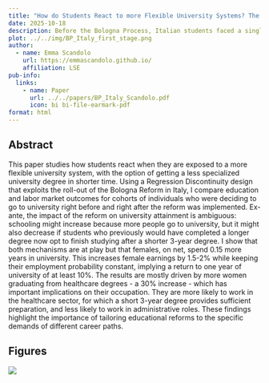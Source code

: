 ```yaml
---
title: "How do Students React to more Flexible University Systems? The Bologna Process in Italy"
date: 2025-10-18
description: Before the Bologna Process, Italian students faced a single choice regarding higher education. Either enrol in a long university program lasting 4–5 years (single-cycle) or not attend university at all. The reform introduced greater flexibility by restructuring degrees into two cycles—a three-year bachelor’s program followed by an optional two-year master’s degree. I study the impact this has on students' educational choices and wages by the early 30s.
plot: ../../img/BP_Italy_first_stage.png
author:
  - name: Emma Scandolo
    url: https://emmascandolo.github.io/
    affiliation: LSE
pub-info:
  links:
    - name: Paper
      url: ../../papers/BP_Italy_Scandolo.pdf
      icon: bi bi-file-earmark-pdf
format: html
---
```


## Abstract

This paper studies how students react when they are exposed to a more flexible university system, with the option of getting a less specialized university degree in shorter time. Using a Regression Discontinuity design that exploits the roll-out of the Bologna Reform in Italy, I compare education and labor market outcomes for cohorts of individuals who were deciding to go to university right before and right after the reform was implemented. Ex-ante, the impact of the reform on university attainment is ambiguous: schooling might increase because more people go to university, but it might also decrease if students who previously would have completed a longer degree now opt to finish studying after a shorter 3-year degree. I show that both mechanisms are at play but that females, on net, spend 0.15 more years in university. This increases female earnings by 1.5-2% while keeping their employment probability constant, implying a return to one year of university of at least 10%. The results are mostly driven by more women graduating from healthcare degrees - a 30% increase - which has important implications on their occupation. They are more likely to work in the healthcare sector, for which a short 3-year degree provides sufficient preparation, and less likely to work in administrative roles. These findings highlight the importance of tailoring educational reforms to the specific demands of different career paths.

## Figures

![](/img/BP_Italy_first_stage.png)
